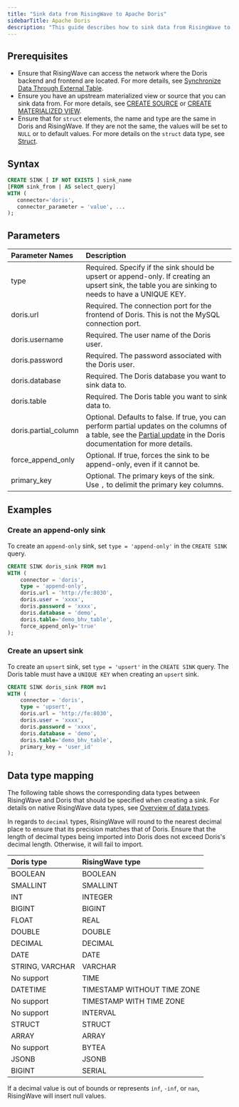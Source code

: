 ```yaml
---
title: "Sink data from RisingWave to Apache Doris"
sidebarTitle: Apache Doris
description: "This guide describes how to sink data from RisingWave to Apache Doris. Apache Doris is an open-source real-time data warehouse suitable for online analytical processing (OLAP). For more information, see [Apache Doris](https://doris.apache.org)."
---
```


## Prerequisites

* Ensure that RisingWave can access the network where the Doris backend and frontend are located. For more details, see [Synchronize Data Through External Table](https://doris.apache.org/docs/dev/data-operate/import/import-scenes/external-table-load/).
* Ensure you have an upstream materialized view or source that you can sink data from. For more details, see [CREATE SOURCE](/docs/current/sql-create-source/) or [CREATE MATERIALIZED VIEW](/docs/current/sql-create-mv/).
* Ensure that for `struct` elements, the name and type are the same in Doris and RisingWave. If they are not the same, the values will be set to `NULL` or to default values. For more details on the `struct` data type, see [Struct](/sql/data-types/struct).

## Syntax

```sql
CREATE SINK [ IF NOT EXISTS ] sink_name
[FROM sink_from | AS select_query]
WITH (
   connector='doris',
   connector_parameter = 'value', ...
);
```

## Parameters

| Parameter Names       | Description                                                                                                                                                                                                                                                          |
| :-------------------- | :------------------------------------------------------------------------------------------------------------------------------------------------------------------------------------------------------------------------------------------------------------------- |
| type                  | Required. Specify if the sink should be upsert or append-only. If creating an upsert sink, the table you are sinking to needs to have a UNIQUE KEY.                                                                                                                  |
| doris.url             | Required. The connection port for the frontend of Doris. This is not the MySQL connection port.                                                                                                                                                                      |
| doris.username        | Required. The user name of the Doris user.                                                                                                                                                                                                                           |
| doris.password        | Required. The password associated with the Doris user.                                                                                                                                                                                                               |
| doris.database        | Required. The Doris database you want to sink data to.                                                                                                                                                                                                               |
| doris.table           | Required. The Doris table you want to sink data to.                                                                                                                                                                                                                  |
| doris.partial\_column | Optional. Defaults to false. If true, you can perform partial updates on the columns of a table, see the [Partial update](https://doris.apache.org/docs/2.0/data-operate/update/update-of-unique-model/#partial-update) in the Doris documentation for more details. |
| force\_append\_only   | Optional. If true, forces the sink to be append-only, even if it cannot be.                                                                                                                                                                                          |
| primary\_key          | Optional. The primary keys of the sink. Use `,` to delimit the primary key columns.                                                                                                                                                                                  |

## Examples

### Create an append-only sink

To create an `append-only` sink, set `type = 'append-only'` in the `CREATE SINK` query.

```sql
CREATE SINK doris_sink FROM mv1
WITH (
    connector = 'doris',
    type = 'append-only',
    doris.url = 'http://fe:8030',
    doris.user = 'xxxx',
    doris.password = 'xxxx',
    doris.database = 'demo',
    doris.table='demo_bhv_table',
    force_append_only='true'
);
```

### Create an upsert sink

To create an `upsert` sink, set `type = 'upsert'` in the `CREATE SINK` query. The Doris table must have a `UNIQUE KEY` when creating an `upsert` sink.

```sql
CREATE SINK doris_sink FROM mv1
WITH (
    connector = 'doris',
    type = 'upsert',
    doris.url = 'http://fe:8030',
    doris.user = 'xxxx',
    doris.password = 'xxxx',
    doris.database = 'demo',
    doris.table='demo_bhv_table',
    primary_key = 'user_id'
);
```

## Data type mapping

The following table shows the corresponding data types between RisingWave and Doris that should be specified when creating a sink. For details on native RisingWave data types, see [Overview of data types](/sql/data-types/overview).

In regards to `decimal` types, RisingWave will round to the nearest decimal place to ensure that its precision matches that of Doris. Ensure that the length of decimal types being imported into Doris does not exceed Doris's decimal length. Otherwise, it will fail to import.

| Doris type      | RisingWave type             |
| :-------------- | :-------------------------- |
| BOOLEAN         | BOOLEAN                     |
| SMALLINT        | SMALLINT                    |
| INT             | INTEGER                     |
| BIGINT          | BIGINT                      |
| FLOAT           | REAL                        |
| DOUBLE          | DOUBLE                      |
| DECIMAL         | DECIMAL                     |
| DATE            | DATE                        |
| STRING, VARCHAR | VARCHAR                     |
| No support      | TIME                        |
| DATETIME        | TIMESTAMP WITHOUT TIME ZONE |
| No support      | TIMESTAMP WITH TIME ZONE    |
| No support      | INTERVAL                    |
| STRUCT          | STRUCT                      |
| ARRAY           | ARRAY                       |
| No support      | BYTEA                       |
| JSONB           | JSONB                       |
| BIGINT          | SERIAL                      |

If a decimal value is out of bounds or represents `inf`, `-inf`, or `nan`, RisingWave will insert null values.